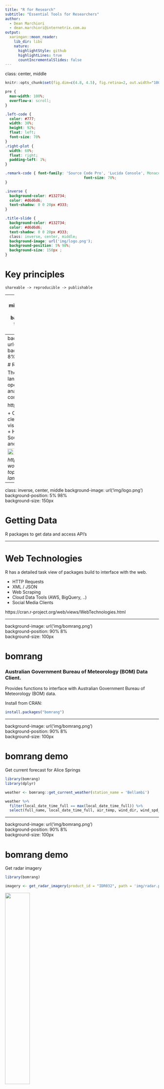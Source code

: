 ```yaml
---
title: "R for Research"
subtitle: "Essential Tools for Researchers"
author: 
  - Dean Marchiori
  - dean.marchiori@internetrix.com.au
output:
  xaringan::moon_reader:
    lib_dir: libs
    nature:
      highlightStyle: github
      highlightLines: true
      countIncrementalSlides: false
---
```


class: center, middle

```r
knitr::opts_chunk$set(fig.dim=c(4.8, 4.5), fig.retina=2, out.width="100%")
```

```css
pre {
  max-width: 100%;
  overflow-x: scroll;
}

.left-code {
  color: #777;
  width: 38%;
  height: 92%;
  float: left;
  font-size: 70% 
}
.right-plot {
  width: 60%;
  float: right;
  padding-left: 1%;
}

.remark-code { font-family: 'Source Code Pro', 'Lucida Console', Monaco, monospace;
                                    font-size: 70%;
}

.inverse {
  background-color: #132734;
  color: #d6d6d6;
  text-shadow: 0 0 20px #333;
}

.title-slide {
  background-color: #132734;
  color: #d6d6d6;
  text-shadow: 0 0 20px #333;
  class: inverse, center, middle;
  background-image: url('img/logo.png');  
  background-position: 5% 98%;  
  background-size: 150px ;
}

```

# Key principles

`shareable -> reproducible -> publishable`

---
class: inverse, center, middle
background-image: url('img/logo.png')  
background-position: 5% 98%  
background-size: 150px  

# Why R?

---
background-image: url('img/R.png')  
background-position: 90% 8%  
background-size: 100px  


# R

The R programming language is a popular and open-source tool for data analysis and
statistical computing.    

https://www.r-project.org/  

+ Can handle data import, cleaning, analysis, visualisation and publishing  
+ Highly extensible  
+ Open Source  
+ GREAT community and documentation  

<img src="img/ieee.jpeg" style="width: 40%" align="center">

*https://spectrum.ieee.org/at-work/innovation/the-2018-top-programming-languages*

---
class: inverse, center, middle
background-image: url('img/logo.png')  
background-position: 5% 98%  
background-size: 150px  

# Getting Data   

R packages to get data and access API's

---

# Web Technologies  

R has a detailed task view of packages build to interface with the web.  

+ HTTP Requests  
+ XML / JSON  
+ Web Scraping  
+ Cloud Data Tools (AWS, BigQuery, ..)  
+ Social Media Clients

https://cran.r-project.org/web/views/WebTechnologies.html

---

background-image: url('img/bomrang.png')  
background-position: 90% 8%  
background-size: 100px  

# bomrang  

### Australian Government Bureau of Meteorology (BOM) Data Client.   

Provides functions to interface with Australian Government Bureau of Meteorology (BOM) data. 

Install from CRAN:   

```r
install.packages("bomrang")
```

---

background-image: url('img/bomrang.png')  
background-position: 90% 8%  
background-size: 100px  

# bomrang demo   

Get current forecast for Alice Springs

```r
library(bomrang)
library(dplyr)

weather <- bomrang::get_current_weather(station_name = 'Bellambi')

weather %>% 
  filter(local_date_time_full == max(local_date_time_full)) %>% 
  select(full_name, local_date_time_full, air_temp, wind_dir, wind_spd_kt) 
```

---

background-image: url('img/bomrang.png')  
background-position: 90% 8%  
background-size: 100px  

# bomrang demo

Get radar imagery  

```r
library(bomrang)

imagery <- get_radar_imagery(product_id = "IDR032", path = 'img/radar.png') 
```

<img src="img/radar.png" style="width: 40%" align="middle">


---
class: inverse, center, middle  
background-image: url('img/logo.png')  
background-position: 5% 98%  
background-size: 150px  


# Analysing Data  
faster and more interpretable EDA    

---

background-image: url('img/skimr.png')   
background-position: 90% 6%   
background-size: 100px    

# skimr  



skimr provides a frictionless approach to summary statistics which conforms to the principle of least surprise, displaying summary statistics the user can skim quickly to understand their data.  

Install the latest development version:   

```r
devtools::install_github("ropensci/skimr")
```  


---

background-image: url('img/skimr.png')   
background-position: 90% 6%   
background-size: 100px    

# skimr demo      

```r
options(width = 250)
```


```r
library(skimr)

skimr::skim(iris)
```


---
background-image: url('img/tidyverse.png')   
background-position: 90% 6%   
background-size: 100px  

# The tidyverse  

The tidyverse is an opinionated collection of R packages designed for data science. All packages share an underlying design philosophy, grammar, and data structures.   

https://www.tidyverse.org/  

Install from CRAN   

```r
install.packages('tidyverse')
``` 

Ideally suited for:  

+ Reading in data  
+ Manipulating and tidying data  
+ Visualisation of results  

---
background-image: url('img/tidyverse.png')   
background-position: 90% 4%   
background-size: 100px  

# tidyverse demo  

This example shows some more advanced use of data manipulation and visualisation. 

From the  [Tidy Tuesday Project](https://github.com/rfordatascience/tidytuesday)

### Space launches
These are the data behind the "space launches" article, The space race is dominated by new contenders. Principal data came from the Jonathan McDowell's JSR Launch Vehicle Database, available online at http://www.planet4589.org/space/lvdb/index.html.


*Example adapted from from https://github.com/dgrtwo/data-screencasts/blob/master/space-launches.Rmd*  

---

# Reading in data  

```r
library(tidyverse)

launches <- read_csv("https://raw.githubusercontent.com/rfordatascience/tidytuesday/master/data/2019/2019-01-15/launches.csv")

head(launches)
```

---

# Pre-processing  

```r
launches_processed <- launches %>%
  filter(launch_date <= Sys.Date()) %>%
  filter(state_code == "US") %>%
  add_count(type) %>%
  filter(n >= 20) %>%
  mutate(type = fct_reorder(type, launch_date, min),
         agency_type = str_to_title(agency_type))
```

+ Use of the pipe `%>%` operator improved readability with collaborators  
+ Ability to filter, aggregate, select columns, reorder, text manipulation  
+ Supports Non-Standard Evaluation (NSE)  

---

# Data Visualisation

.left-code[
```r
 ggplot(data = launches_processed,
        aes(x = launch_date, 
            y = type)) +
  geom_point()
```
]

.right-plot[
![](`r knitr::fig_chunk("plot-code", "png")`)
]

---

# Data Visualisation

.left-code[
```r
  ggplot(launches_processed, 
        aes(x = launch_date, 
            y = type)) +
   geom_jitter(alpha = .25, 
               width = 0, 
               height = .2) 
```
]

.right-plot[
![](`r knitr::fig_chunk("plot-code2", "png")`)
]


---

# Data Visualisation

.left-code[
```r
  ggplot(data = launches_processed, 
        aes(x = launch_date, 
            y = type,
            color = agency_type)) +
   geom_jitter(alpha = .25, 
               width = 0, 
               height = .2) +
  theme(legend.position = "bottom")
```
]

.right-plot[
![](`r knitr::fig_chunk("plot-code3", "png")`)
]

---

# Data Visualisation

.left-code[
```r
  ggplot(launches_processed, 
        aes(x = launch_date, 
            y = type,
            color = agency_type)) +
   geom_jitter(alpha = .25, 
               width = 0, 
               height = .2) +
  labs(title = "Timeline of US space vehicles",
       x = "Launch date",
       y = "Vehicle type",
       color = "Agency type",
       subtitle = "Only vehicles with at least 20 launches") +
  theme_light() +
  theme(legend.position = "bottom") 
```
]

.right-plot[
![](`r knitr::fig_chunk("plot-code4", "png")`)
]

---
class: inverse, center, middle
background-image: url('img/logo.png')  
background-position: 5% 98%  
background-size: 150px  

# Working with others 

Version control and collaboration

---

# Git  / Github  

+ Powerful version control system used in software development  

+ Also well suited to managing research work  

+ Controls the 'source code' of your work with multiple contributors   

![source: https://www.atlassian.com/git/tutorials](img/git.svg)

---

# Use cases for git in science  

1. Lab notebook  
2. Facilitating Collaboration  
3. Backup and Fail-safe against data loss  
4. Freedom to explore new ideas and methods  
5. Mechanism to solicit feedback and reviews  
6. Increase transparency and verifiability  
7. Managing large data
8. Lowering barriers to reuse


Ram, K. (2013). Git can facilitate greater reproducibility and increased transparency in science. Source Code for Biology and Medicine, 8(1). https://doi.org/10.1186/1751-0473-8-7

---

# Lots of great git resources:  

[Git for Scientists - Miles McBain](https://milesmcbain.github.io/git_4_sci/)

[Atlassian Git Tutorials](https://www.atlassian.com/git/tutorials)

[Git: A powerful tool to facilitate greater reproducibility and transparency in science](https://github.com/karthik/smb_git)  

[Git and Github - R Packages](http://r-pkgs.had.co.nz/git.html)

[A Quick Introduction to Version Control with Git and GitHub](https://journals.plos.org/ploscompbiol/article?id=10.1371/journal.pcbi.1004668)


---
class: inverse, center, middle
background-image: url('img/logo.png')  
background-position: 5% 98%  
background-size: 150px  

# Getting your work out there

Papers, Talks, Posters, Blogs and more

---
background-image: url('img/rmarkdown.png')   
background-position: 90% 4%   
background-size: 100px 

# R Markdown  

> R Markdown provides an authoring framework for data science. You can use a single R Markdown file to both
> + save and execute code  
> + generate high quality reports that can be shared with an audience

source: https://rmarkdown.rstudio.com/


![https://rmarkdown.rstudio.com/lesson-1.html](img/rmd.png)

---
background-image: url('img/rmarkdown.png')   
background-position: 90% 4%   
background-size: 100px 

# R Markdown Gallery

https://rmarkdown.rstudio.com/gallery.html

---
background-image: url('img/shiny.png')   
background-position: 90% 4%   
background-size: 100px  

# Shiny  

Shiny is a framework to build interactive web apps straight from
your R code.  

+ Get your code into users' hands
+ Easily deploy and host apps on the cloud  
+ Turn your research outputs into useful production ready tools

https://shiny.rstudio.com/

[Shiny User Showcase](https://www.rstudio.com/products/shiny/shiny-user-showcase/)

---
background-image: url('img/shiny.png')   
background-position: 90% 4%   
background-size: 100px  

# Shiny Demo  

https://deanmarchiori.shinyapps.io/abtester/

![ABTesteR](img/abtest.png)

---

# R Packages  

> In R, the fundamental unit of shareable code is the package. A package bundles together code, data, documentation, and tests, and is easy to share with others

source: [R Packages - Hadley Wickham](http://r-pkgs.had.co.nz/intro.html)

### Why R Packages?  

+ Amplify your research work by turning it into open-source software  
+ Publish and licence your software to the community  
+ Ensure it can be run and maintained by others and not trapped on the 'C Drive'  

[ROpenSci](https://ropensci.org/) has a great model for promoting open data and
software for science.  

---

# References  

Adam H Sparks, Mark Padgham, Hugh Parsonage and Keith Pembleton (2017). bomrang: Fetch Australian Government Bureau of
  Meteorology Weather Data The Journal of Open Source Software, 2(17). DOI: 10.21105/joss.00411

Adam H Sparks, Jonathan Carroll, Dean Marchiori, Mark Padgham, Hugh Parsonage and Keith Pembleton. (2018). bomrang: Australian
  government Bureau of Meteorology (BOM) data from R. R package version 0.4.0. https://CRAN.R-project.org/package=bomrang
  
Amelia McNamara, Eduardo Arino de la Rubia, Hao Zhu, Shannon Ellis and Michael Quinn (2019). skimr: Compact and Flexible
  Summaries of Data. R package version 1.0.6. https://github.com/ropenscilabs/skimr
  
Hadley Wickham (2017). tidyverse: Easily Install and Load the 'Tidyverse'. R package version 1.2.1.
  https://CRAN.R-project.org/package=tidyverse
  
JJ Allaire and Yihui Xie and Jonathan McPherson and Javier Luraschi and Kevin Ushey and Aron Atkins and Hadley Wickham and Joe
  Cheng and Winston Chang and Richard Iannone (2018). rmarkdown: Dynamic Documents for R. R package version 1.11. URL
  https://rmarkdown.rstudio.com.
  
---

# References (cont.)

Yihui Xie and J.J. Allaire and Garrett Grolemund (2018). R Markdown: The Definitive Guide. Chapman and Hall/CRC. ISBN 9781138359338. URL https://bookdown.org/yihui/rmarkdown.  
  
Winston Chang, Joe Cheng, JJ Allaire, Yihui Xie and Jonathan McPherson (2018). shiny: Web Application Framework for R. R package
  version 1.2.0. https://CRAN.R-project.org/package=shiny


---
class: inverse, center, middle
background-image: url('img/logo.png')  
background-position: 5% 98%  
background-size: 150px  

# Thanks!

Fire some questions at me

